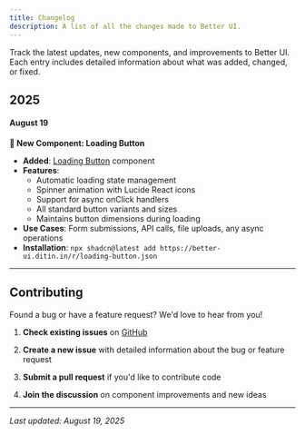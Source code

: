 ```yaml
---
title: Changelog
description: A list of all the changes made to Better UI.
---
```



Track the latest updates, new components, and improvements to Better UI. Each entry includes detailed information about what was added, changed, or fixed.

## 2025

#### August 19

**🎉 New Component: Loading Button**

- **Added**: [Loading Button](/components/loading-button) component
- **Features**:
  - Automatic loading state management
  - Spinner animation with Lucide React icons
  - Support for async onClick handlers
  - All standard button variants and sizes
  - Maintains button dimensions during loading
- **Use Cases**: Form submissions, API calls, file uploads, any async operations
- **Installation**: `npx shadcn@latest add https://better-ui.ditin.in/r/loading-button.json`

---

## Contributing

Found a bug or have a feature request? We'd love to hear from you!

<Steps>

1. **Check existing issues** on [GitHub](https://github.com/ditinagrawal/better-ui/issues)

2. **Create a new issue** with detailed information about the bug or feature request

3. **Submit a pull request** if you'd like to contribute code

4. **Join the discussion** on component improvements and new ideas

</Steps>

---

_Last updated: August 19, 2025_
